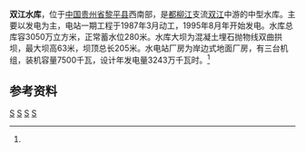 {{Otheruses|双江水库|other=同名或類似名的其它條目描述}}
{{Infobox Reservoir 
|name = 双江水库
|nickname =
|image = 
|image_caption = 
|map = 
|map_caption = 
|pushpin_map = China
|pushpin_map_caption = 双江水库在中国的位置
|code = BHA37300843
|class = 中型水库
|location_of_reservoir = [[贵州省|贵州省]][[黎平县|黎平县]]
|location_of_dam = 
|inflow =[[双江_(都柳江)|双江]]、[[口江河|口江河]]
|outflow = 双江
|catchment_area = 864
|reservoir_area = 
|mean_depth = 
|maximum_depth = 
|flood_level = 
|normal_water_level =280
|dead_water_level = 270
|water_quality = 
|island = 
|maximum_storage_capacity = 
|normal_storage_capacity =
|dead_storage_capacity = 
|type_of_dam =混凝土埋石抛物线双曲拱坝
|elevation_of_dam = 
|height_of_dam = 63
|length_of_dam =205
|width_of_dam =
|installed_capacity = 7500千瓦
|irrigated_area =
|start = 1987年
|complete = 
|cost = 
|emigrate =
|latd = 25
|latm = 58
|lats = 52
|latNS =N 
|longd = 108
|longm = 52
|longs = 50
|longEW = E
|website = 
|footnotes = <ref name="中国河湖大典">{{cite book zh |author=《[[中国河湖大典|中国河湖大典]]》编纂委员会 |title=《中国河湖大典·珠江卷》 |format=M |edition=1 |location=北京 |publisher=中国水利水电出版社 |date=2013年1月 |pages=96页 |id= ISBN 978-7-5170-0561-2}}</ref>
}}
'''双江水库'''，位于[[中国|中国]][[贵州省|贵州省]][[黎平县|黎平县]]西南部，是[[都柳江|都柳江]]支流[[双江_(都柳江)|双江]]中游的中型水库。主要以发电为主，电站一期工程于1987年3月动工，1995年8月年开始发电。水库总库容3050万立方米，正常蓄水位280米。水库大坝为混凝土埋石抛物线双曲拱坝，最大坝高63米，坝顶总长205米。水电站厂房为岸边式地面厂房，有三台机组，装机容量7500千瓦，设计年发电量3243万千瓦时。<ref name="中国河湖大典"/>

==参考资料==
{{reflist}}
[[Category:柳江水系|S]]
[[Category:贵州水库|S]]
[[Category:黎平县|S]]
[[Category:西江水庫|S]]